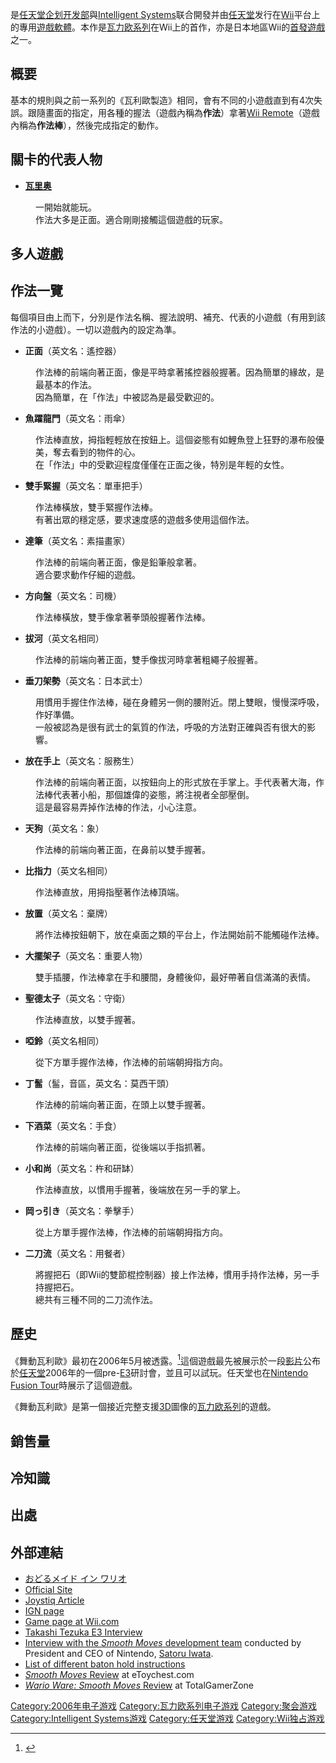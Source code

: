 {{globalize|time=2014-04-28T08:45:24+00:00}}
{{howto|time=2014-04-28T08:45:24+00:00}}
{{noteTA
|G1=Games
|G2=Nintendo
}}
{{Infobox VG
|title = 舞動瓦利歐製造
|image = File:Odoru Made in Wario.jpg
|caption  = 《舞動瓦利歐製造》日版封面
|japanese = おどるメイド イン ワリオ
|english = WarioWare: Smooth Moves
|developer = [[任天堂企划开发本部|任天堂企划开发本部]]<br />[[Intelligent_Systems|Intelligent Systems]]
|publisher = [[任天堂|任天堂]]
|director = 阿部悟郎
|producer = [[坂本賀勇|坂本賀勇]]、北西良一
|artist = 竹内高
|series = [[瓦力欧制造系列|瓦力欧制造系列]]
|released = {{vgrelease|JP|2006年12月2日|EU|2007年1月12日|NA|2007年1月15日|AU|2007年1月25日|TW|2008年7月12日}}
|genre = [[動作遊戲|動作]]、[[聚會遊戲|聚會]]
|modes = 1－12人
|platforms = [[Wii|Wii]]
}}

{{vgname|舞動瓦利歐製造|ja=おどるメイド イン ワリオ|en=WarioWare: Smooth Moves|cn=手舞足蹈瓦力欧制造|tw=舞動瓦利歐製造}}是[[任天堂|任天堂企划开发部]]與[[Intelligent_Systems|Intelligent Systems]]联合開發并由[[任天堂|任天堂]]发行在[[Wii|Wii]]平台上的專用[[遊戲軟體|遊戲軟體]]。本作是[[瓦力欧系列|瓦力欧系列]]在Wii上的首作，亦是日本地區Wii的[[首發遊戲|首發遊戲]]之一。

== 概要 ==
基本的規則與之前一系列的《瓦利歐製造》相同，會有不同的小遊戲直到有4次失誤。跟隨畫面的指定，用各種的握法（遊戲內稱為'''作法'''）拿著[[Wii_Remote|Wii Remote]]（遊戲內稱為'''作法棒'''），然後完成指定的動作。

== 關卡的代表人物 ==
* '''[[瓦里奥|瓦里奥]]'''
:一開始就能玩。
:作法大多是正面。適合剛剛接觸這個遊戲的玩家。

== 多人遊戲 ==

== 作法一覽 ==
每個項目由上而下，分別是作法名稱、握法說明、補充、代表的小遊戲（有用到該作法的小遊戲）。一切以遊戲內的設定為準。

* '''正面'''（英文名：遙控器）
:作法棒的前端向著正面，像是平時拿著搖控器般握著。因為簡單的緣故，是最基本的作法。
:因為簡單，在「作法」中被認為是最受歡迎的。

* '''魚躍龍門'''（英文名：雨傘）
:作法棒直放，拇指輕輕放在按鈕上。這個姿態有如鯉魚登上狂野的瀑布般優美，奪去看到的物件的心。
:在「作法」中的受歡迎程度僅僅在正面之後，特別是年輕的女性。

* '''雙手緊握'''（英文名：單車把手）
:作法棒橫放，雙手緊握作法棒。
:有著出眾的穩定感，要求速度感的遊戲多使用這個作法。

* '''達筆'''（英文名：素描畫家）
:作法棒的前端向著正面，像是鉛筆般拿著。
:適合要求動作仔細的遊戲。

* '''方向盤'''（英文名：司機）
:作法棒橫放，雙手像拿著拳頭般握著作法棒。

* '''拔河'''（英文名相同）
:作法棒的前端向著正面，雙手像拔河時拿著粗繩子般握著。

* '''垂刀架勢'''（英文名：日本武士）
:用慣用手握住作法棒，碰在身體另一側的腰附近。閉上雙眼，慢慢深呼吸，作好準備。
:一般被認為是很有武士的氣質的作法，呼吸的方法對正確與否有很大的影響。

* '''放在手上'''（英文名：服務生）
:作法棒的前端向著正面，以按鈕向上的形式放在手掌上。手代表著大海，作法棒代表著小船，那個雄偉的姿態，將注視者全部壓倒。
:這是最容易弄掉作法棒的作法，小心注意。

* '''天狗'''（英文名：象）
:作法棒的前端向著正面，在鼻前以雙手握著。

* '''比指力'''（英文名相同）
:作法棒直放，用拇指壓著作法棒頂端。

* '''放置'''（英文名：棄牌）
:將作法棒按鈕朝下，放在桌面之類的平台上，作法開始前不能觸碰作法棒。

* '''大擺架子'''（英文名：重要人物）
:雙手插腰，作法棒拿在手和腰間，身體後仰，最好帶著自信滿滿的表情。

* '''聖德太子'''（英文名：守衛）
:作法棒直放，以雙手握著。

* '''啞鈴'''（英文名相同）
:從下方單手握作法棒，作法棒的前端朝拇指方向。

* '''丁髷'''（髷，音區，英文名：莫西干頭）
:作法棒的前端向著正面，在頭上以雙手握著。

* '''下酒菜'''（英文名：手食）
:作法棒的前端向著正面，從後端以手指抓著。

* '''小和尚'''（英文名：杵和研缽）
:作法棒直放，以慣用手握著，後端放在另一手的掌上。

* '''岡っ引き'''（英文名：拳擊手）
:從上方單手握作法棒，作法棒的前端朝拇指方向。

* '''二刀流'''（英文名：用餐者）
:將握把石（即Wii的雙節棍控制器）接上作法棒，慣用手持作法棒，另一手持握把石。
:總共有三種不同的二刀流作法。

== 歷史 ==
《舞動瓦利歐》最初在2006年5月被透露。<ref name="Time article">{{cite web|last=Grossman |first=Lev | date=2006-05-15 |url=http://www.time.com/time/archive/preview/0,10987,1191861,00.html |title=A Game For All Ages |work=[[Time_(magazine)|''Time'']] | accessdate=2006-05-18 }}</ref>這個遊戲最先被展示於一段[[视频|影片]]公布於[[任天堂|任天堂]]2006年的一個pre-[[E3电子娱乐展|E3]]研討會，並且可以試玩。任天堂也在[[Nintendo_Fusion_Tour|Nintendo Fusion Tour]]時展示了這個遊戲。

《舞動瓦利歐》是第一個接近完整支援[[3D|3D]]圖像的[[瓦力欧系列|瓦力欧系列]]的遊戲。

== 銷售量 ==

== 冷知識 ==

== 出處 ==
{{Reflist}}

== 外部連結 ==
* [http://www.nintendo.co.jp/wii/rodj/index.html おどるメイド イン ワリオ]
* [http://wii.nintendo.com/software_warioware.jsp Official Site]
* [https://web.archive.org/web/20070624060446/http://www.joystiq.com/2006/05/07/warioware-with-the-wiimote/ Joystiq Article]
* [http://revolution.ign.com/objects/826/826990.html IGN page]{{dead link|date=2018年4月 |bot=InternetArchiveBot |fix-attempted=yes }}
* [http://us.wii.com/soft_wwsm.jsp Game page at Wii.com]
* [http://www.planetgamecube.com/specialArt.cfm?artid=11592 Takashi Tezuka E3 Interview]
* [https://archive.is/20120717055007/http://wiiportal.nintendo-europe.com/4506.html Interview with the ''Smooth Moves'' development team] conducted by President and CEO of Nintendo, [[Satoru_Iwata|Satoru Iwata]]. 
* [https://web.archive.org/web/20070712225512/http://www.1pstart.com/wario-ware-smooth-moves-baton-holding-instructions/ List of different baton hold instructions]
* [http://www.etoychest.org/index.php?option=com_content&task=view&id=5656&Itemid=27 ''Smooth Moves'' Review] at eToychest.com
* [https://web.archive.org/web/20070530001730/http://www.totalgamerzone.com/article-256-WarioWare-Smooth-Moves-Review.html ''Wario Ware: Smooth Moves'' Review] at TotalGamerZone

{{瓦里奥系列}}

{{DEFAULTSORT:WarioWare, Smooth Moves}}
[[Category:2006年电子游戏|Category:2006年电子游戏]]
[[Category:瓦力欧系列电子游戏|Category:瓦力欧系列电子游戏]]
[[Category:聚会游戏|Category:聚会游戏]]
[[Category:Intelligent_Systems游戏|Category:Intelligent Systems游戏]]
[[Category:任天堂游戏|Category:任天堂游戏]]
[[Category:Wii独占游戏|Category:Wii独占游戏]]